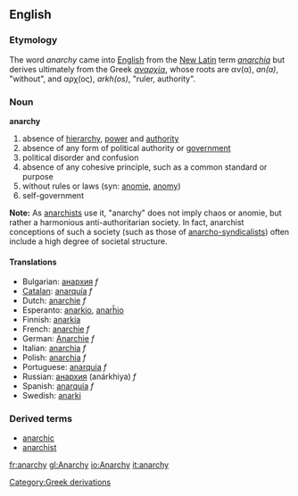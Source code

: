 ==English==
{{Wikipedia}}
=== Etymology ===
The word ''anarchy'' came into [[English language|English]] from the [[New Latin]] term ''[[anarchia]]'' but derives ultimately from the Greek ''[[αναρχία]]'', whose roots are &alpha;&nu;(&alpha;), ''an(a)'', "without", and &alpha;&rho;&chi;(&omicron;&sigmaf;), ''arkh(os)'', "ruler, authority".

===Noun===
'''anarchy'''

# absence of [[hierarchy]], [[power]] and [[authority]]
# absence of any form of political authority or [[government]]
# political disorder and confusion
# absence of any cohesive principle, such as a common standard or purpose
# without rules or laws (syn: [[anomie]], [[anomy]])
# self-government

'''Note:'''  As [http://en.wikipedia.org/wiki/Anarchism/ anarchists] use it, "anarchy" does not imply chaos or anomie, but rather a harmonious anti-authoritarian society.  In fact, anarchist conceptions of such a society (such as those of [http://en.wikipedia.org/wiki/Anarcho-syndicalism/ anarcho-syndicalists]) often include a high degree of societal structure.

====Translations====
*Bulgarian: [[анархия]] ''f'' 
*[[Catalan]]: [[anarquía]] ''f''
*Dutch: [[anarchie]] ''f''
*Esperanto: [[anarkio]], [[anarĥio]]
*Finnish: [[anarkia]]
*French: [[anarchie]] ''f''
*German: [[Anarchie]] ''f''
*Italian: [[anarchia]] ''f''
*Polish: [[anarchia]] ''f''
*Portuguese: [[anarquia]] ''f''
*Russian: [[анархия]] (anárkhiya) ''f''
*Spanish: [[anarquía]] ''f''
*Swedish: [[anarki]]

===Derived terms===
*[[anarchic]]
*[[anarchist]]
[[Category:Greek derivations]]
[[fr:anarchy]]
[[gl:Anarchy]]
[[io:Anarchy]]
[[it:anarchy]]